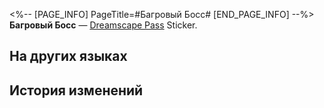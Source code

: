 <%-- [PAGE_INFO]
PageTitle=#Багровый Босс#
[END_PAGE_INFO] --%>
{{Предмет Инфобокс
|id          = 225026
|Изображение = Dreamscape Pass Sticker Багровый Босс.png
|Тип         = Dreamscape Pass Sticker
|Тип2        = Прах к праху, пепел к пеплу Stickers
|Инвентарь   = 
|Редкость    = 4
|Эффект      = 
|Описание    = Пронумерованные наклейки, используемые для украшения дневника сновидений. Бывают самыми разными.
|Источник1   = [[Открыто по умолчанию]]
}}
{{Описание|Давай вместе продемонстрируем нашу силу, чирик!}}
'''Багровый Босс''' — [[Dreamscape Pass]] Sticker.

==На других языках==
{{На других языках
|en   = Boss Red
|zhs  = 赤红大哥
|zht  = 赤紅大哥
|ja   = ブラザー・レッド
|ko   = 보스 레드
|es   = Jefe Rojo
|fr   = Chef Rouge
|ru   = Багровый Босс
|th   = ลูกพี่แดงแรงฤทธิ์
|vi   = Đại Ca Chíp Đỏ
|de   = Boss Rot
|id   = Bos Merah
|pt   = Chefe Vermelho
}}

==История изменений==
{{История изменений|3.5}}